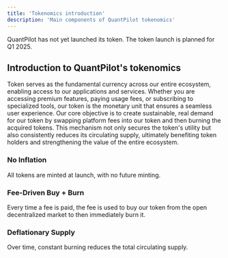 ```yaml
---
title: 'Tokenomics introduction'
description: 'Main components of QuantPilot tokenomics'
---
```


<Warning>QuantPilot has not yet launched its token. The token launch is planned for Q1 2025.</Warning>

## Introduction to QuantPilot's tokenomics

Token serves as the fundamental currency across our entire ecosystem, enabling access to our applications and services. Whether you are accessing premium features, paying usage fees, or subscribing to specialized tools, our token is the monetary unit that ensures a seamless user experience. Our core objective is to create sustainable, real demand for our token by swapping platform fees into our token and then burning the acquired tokens. This mechanism not only secures the token's utility but also consistently reduces its circulating supply, ultimately benefiting token holders and strengthening the value of the entire ecosystem.

### No Inflation

All tokens are minted at launch, with no future minting.

### Fee-Driven Buy + Burn

Every time a fee is paid, the fee is used to buy our token from the open decentralized market to then immediately burn it.

### Deflationary Supply

Over time, constant burning reduces the total circulating supply.
